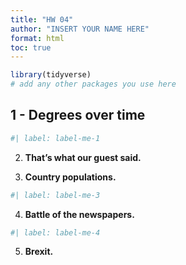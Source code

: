 ```yaml
---
title: "HW 04"
author: "INSERT YOUR NAME HERE"
format: html
toc: true
---
```


```r
library(tidyverse)
# add any other packages you use here
```


## 1 - Degrees over time 

```r
#| label: label-me-1

```

2.  **That's what our guest said.**



3.  **Country populations.**

```r
#| label: label-me-3

```

4.  **Battle of the newspapers.**

```r
#| label: label-me-4

```

5.  **Brexit.**


```r

```
